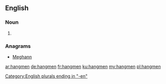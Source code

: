==English==

===Noun===
{{head|en|noun plural form}}

# {{plural of|hangman|lang=en}}

===Anagrams===
* [[Meghann#English|Meghann]]

[[Category:English plurals ending in "-en"]]

[[ar:hangmen]]
[[de:hangmen]]
[[fr:hangmen]]
[[ku:hangmen]]
[[my:hangmen]]
[[pl:hangmen]]